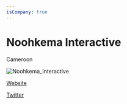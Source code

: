 ```yaml
---
isCompany: true
---
```


# Noohkema Interactive

<Location>

Cameroon

</Location>

![Noohkema_Interactive](./directory_images/Noohkema_Interactive_v1.webp)

<Website>

[Website](http://noohkema.com)

[Twitter](https://twitter.com/Noohkema)

</Website>

